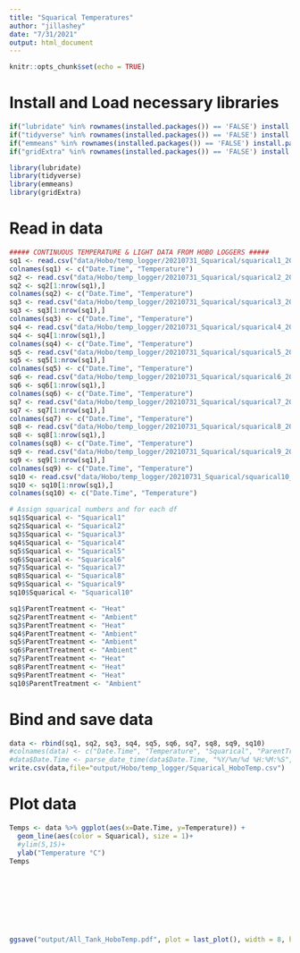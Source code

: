 ```yaml
---
title: "Squarical Temperatures"
author: "jillashey"
date: "7/31/2021"
output: html_document
---
```


```r
knitr::opts_chunk$set(echo = TRUE)
```

# Install and Load necessary libraries
```r
if("lubridate" %in% rownames(installed.packages()) == 'FALSE') install.packages('lubridate') 
if("tidyverse" %in% rownames(installed.packages()) == 'FALSE') install.packages('tidyverse') 
if("emmeans" %in% rownames(installed.packages()) == 'FALSE') install.packages('emmeans') 
if("gridExtra" %in% rownames(installed.packages()) == 'FALSE') install.packages('gridExtra') 

library(lubridate)
library(tidyverse)
library(emmeans)
library(gridExtra)
```

# Read in data 
```r
##### CONTINUOUS TEMPERATURE & LIGHT DATA FROM HOBO LOGGERS #####
sq1 <- read.csv("data/Hobo/temp_logger/20210731_Squarical/squarical1_20210731.csv", sep=",", skip=c(3), header=FALSE, na.strings = "NA")[ ,2:3]
colnames(sq1) <- c("Date.Time", "Temperature")
sq2 <- read.csv("data/Hobo/temp_logger/20210731_Squarical/squarical2_20210731.csv", sep=",", skip=c(3), header=FALSE, na.strings = "NA")[ ,2:3]
sq2 <- sq2[1:nrow(sq1),]
colnames(sq2) <- c("Date.Time", "Temperature")
sq3 <- read.csv("data/Hobo/temp_logger/20210731_Squarical/squarical3_20210731.csv", sep=",", skip=c(3), header=FALSE, na.strings = "NA")[ ,2:3]
sq3 <- sq3[1:nrow(sq1),]
colnames(sq3) <- c("Date.Time", "Temperature")
sq4 <- read.csv("data/Hobo/temp_logger/20210731_Squarical/squarical4_20210731.csv", sep=",", skip=c(3), header=FALSE, na.strings = "NA")[ ,2:3]
sq4 <- sq4[1:nrow(sq1),]
colnames(sq4) <- c("Date.Time", "Temperature")
sq5 <- read.csv("data/Hobo/temp_logger/20210731_Squarical/squarical5_20210731.csv", sep=",", skip=c(3), header=FALSE, na.strings = "NA")[ ,2:3]
sq5 <- sq5[1:nrow(sq1),]
colnames(sq5) <- c("Date.Time", "Temperature")
sq6 <- read.csv("data/Hobo/temp_logger/20210731_Squarical/squarical6_20210731.csv", sep=",", skip=c(3), header=FALSE, na.strings = "NA")[ ,2:3]
sq6 <- sq6[1:nrow(sq1),]
colnames(sq6) <- c("Date.Time", "Temperature")
sq7 <- read.csv("data/Hobo/temp_logger/20210731_Squarical/squarical7_20210731.csv", sep=",", skip=c(3), header=FALSE, na.strings = "NA")[ ,2:3]
sq7 <- sq7[1:nrow(sq1),]
colnames(sq7) <- c("Date.Time", "Temperature")
sq8 <- read.csv("data/Hobo/temp_logger/20210731_Squarical/squarical8_20210731.csv", sep=",", skip=c(3), header=FALSE, na.strings = "NA")[ ,2:3]
sq8 <- sq8[1:nrow(sq1),]
colnames(sq8) <- c("Date.Time", "Temperature")
sq9 <- read.csv("data/Hobo/temp_logger/20210731_Squarical/squarical9_20210731.csv", sep=",", skip=c(3), header=FALSE, na.strings = "NA")[ ,2:3]
sq9 <- sq9[1:nrow(sq1),]
colnames(sq9) <- c("Date.Time", "Temperature")
sq10 <- read.csv("data/Hobo/temp_logger/20210731_Squarical/squarical10_20210731.csv", sep=",", skip=c(3), header=FALSE, na.strings = "NA")[ ,2:3]
sq10 <- sq10[1:nrow(sq1),]
colnames(sq10) <- c("Date.Time", "Temperature")

# Assign squarical numbers and for each df 
sq1$Squarical <- "Squarical1"
sq2$Squarical <- "Squarical2"
sq3$Squarical <- "Squarical3"
sq4$Squarical <- "Squarical4"
sq5$Squarical <- "Squarical5"
sq6$Squarical <- "Squarical6"
sq7$Squarical <- "Squarical7"
sq8$Squarical <- "Squarical8"
sq9$Squarical <- "Squarical9"
sq10$Squarical <- "Squarical10"

sq1$ParentTreatment <- "Heat"
sq2$ParentTreatment <- "Ambient"
sq3$ParentTreatment <- "Heat"
sq4$ParentTreatment <- "Ambient"
sq5$ParentTreatment <- "Ambient"
sq6$ParentTreatment <- "Ambient"
sq7$ParentTreatment <- "Heat"
sq8$ParentTreatment <- "Heat"
sq9$ParentTreatment <- "Heat"
sq10$ParentTreatment <- "Ambient"
```


# Bind and save data 
```r
data <- rbind(sq1, sq2, sq3, sq4, sq5, sq6, sq7, sq8, sq9, sq10)
#colnames(data) <- c("Date.Time", "Temperature", "Squarical", "ParentTreatment")
#data$Date.Time <- parse_date_time(data$Date.Time, "%Y/%m/%d %H:%M:%S", tz = "EST")
write.csv(data,file="output/Hobo/temp_logger/Squarical_HoboTemp.csv")
```

# Plot data 
```r
Temps <- data %>% ggplot(aes(x=Date.Time, y=Temperature)) +
  geom_line(aes(color = Squarical), size = 1)+
  #ylim(5,15)+
  ylab("Temperature °C")
Temps









ggsave("output/All_Tank_HoboTemp.pdf", plot = last_plot(), width = 8, height = 4)
```


